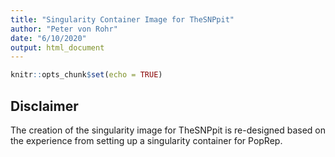 ```yaml
---
title: "Singularity Container Image for TheSNPpit"
author: "Peter von Rohr"
date: "6/10/2020"
output: html_document
---
```


```r
knitr::opts_chunk$set(echo = TRUE)
```

## Disclaimer
The creation of the singularity image for TheSNPpit is re-designed based on the experience from setting up a singularity container for PopRep.


